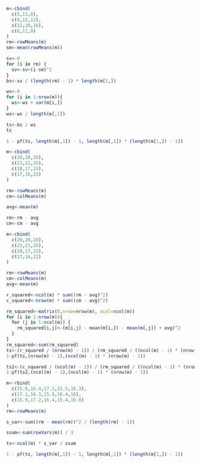 ```r
m<-cbind(
  c(5,13,8),
  c(9,12,12),
  c(12,20,16),
  c(6,11,8)
)
rm<-rowMeans(m)
sm<-mean(rowMeans(m))

sv<-0
for (i in rm) {
  sv<-sv+(i-sm)^2
}
bs<-sv / (length(rm) - 1) * length(m[1,])

ws<-0
for (i in 1:nrow(m)){
  ws<-ws + var(m[i,])
}
ws<-ws / length(m[,1])

ts<-bs / ws
ts

1 - pf(ts, length(m[,1]) - 1, length(m[,1]) * (length(m[1,]) - 1))
```
```r
m<-cbind(
  c(20,20,28),
  c(23,21,26),
  c(18,17,23),
  c(17,16,22)
)

rm<-rowMeans(m)
cm<-colMeans(m)

avg<-mean(m)

rm<-rm - avg
cm<-cm - avg
```
```r
m<-cbind(
  c(20,20,28),
  c(23,21,26),
  c(18,17,23),
  c(17,16,22)
)

rm<-rowMeans(m)
cm<-colMeans(m)
avg<-mean(m)

r_squared<-ncol(m) * sum((rm - avg)^2)
c_squared<-nrow(m) * sum((cm - avg)^2)

rm_squared<-matrix(0,nrow=nrow(m), ncol=ncol(m))
for (i in 1:nrow(m)){
  for (j in 1:ncol(m)) {
    rm_squared[i,j]<-(m[i,j] - mean(m[i,]) - mean(m[,j]) + avg)^2
  }
}
rm_squared<-sum(rm_squared)
ts<-(r_squared / (nrow(m) - 1)) / (rm_squared / ((ncol(m) - 1) * (nrow(m) - 1)))
1-pf(ts,(nrow(m) - 1),(ncol(m) - 1) * (nrow(m) - 1))

ts2<-(c_squared / (ncol(m) - 1)) / (rm_squared / ((ncol(m) - 1) * (nrow(m) - 1)))
1-pf(ts2,(ncol(m) - 1),(ncol(m) - 1) * (nrow(m) - 1))
```
```r
m<-rbind(
  c(15.6,16.4,17.2,15.5,16.3),
  c(17.1,16.3,15.8,16.4,16),
  c(15.9,17.2,16.4,15.4,16.8)
)
rm<-rowMeans(m)

s_var<-sum((rm - mean(rm))^2 / (length(rm) - 1))

ssum<-sum(rowVars(m)) / 3

ts<-ncol(m) * s_var / ssum

1 - pf(ts, length(m[,1]) - 1, length(m[,1]) * (length(m[1,]) - 1))
```

